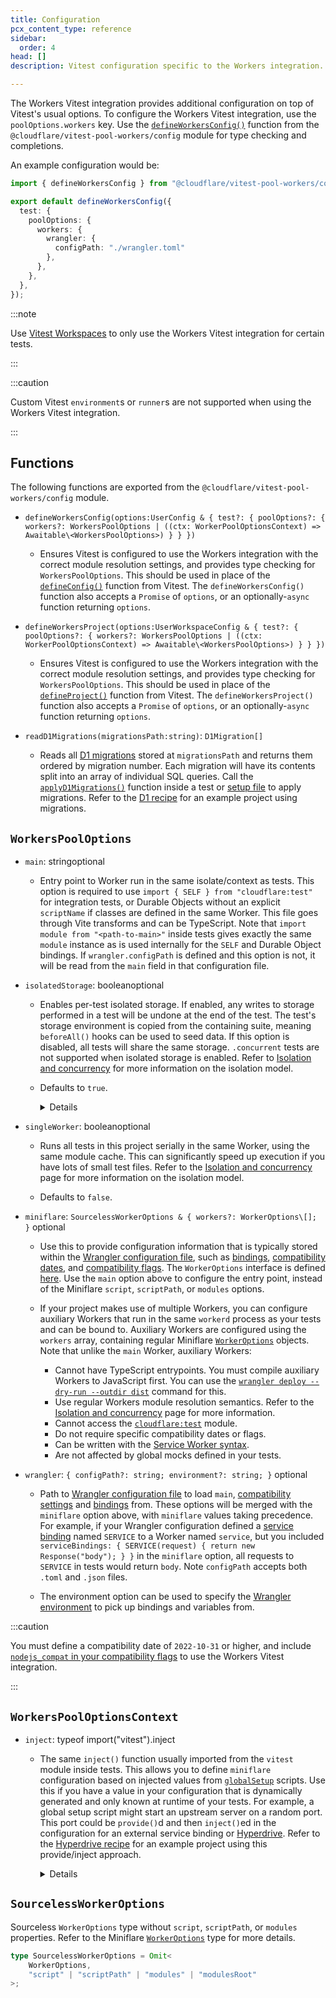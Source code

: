 ```yaml
---
title: Configuration
pcx_content_type: reference
sidebar:
  order: 4
head: []
description: Vitest configuration specific to the Workers integration.

---
```



The Workers Vitest integration provides additional configuration on top of Vitest's usual options. To configure the Workers Vitest integration, use the `poolOptions.workers` key. Use the [`defineWorkersConfig()`](/workers/testing/vitest-integration/configuration/#functions) function from the `@cloudflare/vitest-pool-workers/config` module for type checking and completions.

An example configuration would be:

```ts
import { defineWorkersConfig } from "@cloudflare/vitest-pool-workers/config";

export default defineWorkersConfig({
  test: {
    poolOptions: {
      workers: {
        wrangler: {
          configPath: "./wrangler.toml"
        },
      },
    },
  },
});
```

:::note


Use [Vitest Workspaces](https://vitest.dev/guide/workspace) to only use the Workers Vitest integration for certain tests.


:::

:::caution


Custom Vitest `environment`s or `runner`s are not supported when using the Workers Vitest integration.


:::

## Functions

The following functions are exported from the `@cloudflare/vitest-pool-workers/config` module.



* `defineWorkersConfig(options:UserConfig & { test?: { poolOptions?: { workers?: WorkersPoolOptions | ((ctx: WorkerPoolOptionsContext) => Awaitable\<WorkersPoolOptions>) } } })`

  * Ensures Vitest is configured to use the Workers integration with the correct module resolution settings, and provides type checking for `WorkersPoolOptions`. This should be used in place of the [`defineConfig()`](https://vitest.dev/config/file.html) function from Vitest. The `defineWorkersConfig()` function also accepts a `Promise` of `options`, or an optionally-`async` function returning `options`.

* `defineWorkersProject(options:UserWorkspaceConfig & { test?: { poolOptions?: { workers?: WorkersPoolOptions | ((ctx: WorkerPoolOptionsContext) => Awaitable\<WorkersPoolOptions>) } } })`

  * Ensures Vitest is configured to use the Workers integration with the correct module resolution settings, and provides type checking for `WorkersPoolOptions`. This should be used in place of the [`defineProject()`](https://vitest.dev/guide/workspace) function from Vitest. The `defineWorkersProject()` function also accepts a `Promise` of `options`, or an optionally-`async` function returning `options`.

* `readD1Migrations(migrationsPath:string)`: `D1Migration[]`

  * Reads all [D1 migrations](/d1/reference/migrations/) stored at `migrationsPath` and returns them ordered by migration number. Each migration will have its contents split into an array of individual SQL queries. Call the [`applyD1Migrations()`](/workers/testing/vitest-integration/test-apis/#d1) function inside a test or [setup file](https://vitest.dev/config/#setupfiles) to apply migrations. Refer to the [D1 recipe](https://github.com/cloudflare/workers-sdk/tree/main/fixtures/vitest-pool-workers-examples/d1) for an example project using migrations.



## `WorkersPoolOptions`



* `main`: stringoptional

  * Entry point to Worker run in the same isolate/context as tests. This option is required to use `import { SELF } from "cloudflare:test"` for integration tests, or Durable Objects without an explicit `scriptName` if classes are defined in the same Worker. This file goes through Vite transforms and can be TypeScript. Note that `import module from "<path-to-main>"` inside tests gives exactly the same `module` instance as is used internally for the `SELF` and Durable Object bindings. If `wrangler.configPath` is defined and this option is not, it will be read from the `main` field in that configuration file.

* `isolatedStorage`: booleanoptional

  * Enables per-test isolated storage. If enabled, any writes to storage performed in a test will be undone at the end of the test. The test's storage environment is copied from the containing suite, meaning `beforeAll()` hooks can be used to seed data. If this option is disabled, all tests will share the same storage. `.concurrent` tests are not supported when isolated storage is enabled. Refer to [Isolation and concurrency](/workers/testing/vitest-integration/isolation-and-concurrency/) for more information on the isolation model.

  * Defaults to `true`.

    <Details header="Illustrative example">

    ```ts
    import { env } from "cloudflare:test";
    import { beforeAll, beforeEach, describe, test, expect } from "vitest";

    // Get the current list stored in a KV namespace
    async function get(): Promise<string[]> {
      return await env.NAMESPACE.get("list", "json") ?? [];
    }
    // Add an item to the end of the list
    async function append(item: string) {
      const value = await get();
      value.push(item);
      await env.NAMESPACE.put("list", JSON.stringify(value));
    }

    beforeAll(() => append("all"));
    beforeEach(() => append("each"));

    test("one", async () => {
      // Each test gets its own storage environment copied from the parent
      await append("one");
      expect(await get()).toStrictEqual(["all", "each", "one"]);
    });
    // `append("each")` and `append("one")` undone
    test("two", async () => {
      await append("two");
      expect(await get()).toStrictEqual(["all", "each", "two"]);
    });
    // `append("each")` and `append("two")` undone

    describe("describe", async () => {
      beforeAll(() => append("describe all"));
      beforeEach(() => append("describe each"));

      test("three", async () => {
        await append("three");
        expect(await get()).toStrictEqual([
          // All `beforeAll()`s run before `beforeEach()`s
          "all", "describe all", "each", "describe each", "three"
        ]);
      });
      // `append("each")`, `append("describe each")` and `append("three")` undone
      test("four", async () => {
        await append("four");
        expect(await get()).toStrictEqual([
          "all", "describe all", "each", "describe each", "four"
        ]);
      });
      // `append("each")`, `append("describe each")` and `append("four")` undone
    });
    ```


    </Details>

* `singleWorker`: booleanoptional

  * Runs all tests in this project serially in the same Worker, using the same module cache. This can significantly speed up execution if you have lots of small test files. Refer to the [Isolation and concurrency](/workers/testing/vitest-integration/isolation-and-concurrency/) page for more information on the isolation model.

  * Defaults to `false`.

* `miniflare`: `SourcelessWorkerOptions & { workers?: WorkerOptions\[]; }` optional

  * Use this to provide configuration information that is typically stored within the [Wrangler configuration file](/workers/wrangler/configuration/), such as [bindings](/workers/runtime-apis/bindings/), [compatibility dates](/workers/configuration/compatibility-dates/), and [compatibility flags](/workers/configuration/compatibility-flags/). The `WorkerOptions` interface is defined [here](https://github.com/cloudflare/workers-sdk/tree/main/packages/miniflare#interface-workeroptions). Use the `main` option above to configure the entry point, instead of the Miniflare `script`, `scriptPath`, or `modules` options.

  * If your project makes use of multiple Workers, you can configure auxiliary Workers that run in the same `workerd` process as your tests and can be bound to. Auxiliary Workers are configured using the `workers` array, containing regular Miniflare [`WorkerOptions`](https://github.com/cloudflare/workers-sdk/tree/main/packages/miniflare#interface-workeroptions) objects. Note that unlike the `main` Worker, auxiliary Workers:
    * Cannot have TypeScript entrypoints. You must compile auxiliary Workers to JavaScript first. You can use the [`wrangler deploy --dry-run --outdir dist`](/workers/wrangler/commands/#deploy) command for this.
    * Use regular Workers module resolution semantics. Refer to the [Isolation and concurrency](/workers/testing/vitest-integration/isolation-and-concurrency/#modules) page for more information.
    * Cannot access the [`cloudflare:test`](/workers/testing/vitest-integration/test-apis/) module.
    * Do not require specific compatibility dates or flags.
    * Can be written with the [Service Worker syntax](/workers/reference/migrate-to-module-workers/#service-worker-syntax).
    * Are not affected by global mocks defined in your tests.

* `wrangler`: `{ configPath?: string; environment?: string; }` optional

  * Path to [Wrangler configuration file](/workers/wrangler/configuration/) to load `main`, [compatibility settings](/workers/configuration/compatibility-dates/) and [bindings](/workers/runtime-apis/bindings/) from. These options will be merged with the `miniflare` option above, with `miniflare` values taking precedence. For example, if your Wrangler configuration defined a [service binding](/workers/runtime-apis/bindings/service-bindings/) named `SERVICE` to a Worker named `service`, but you included `serviceBindings: { SERVICE(request) { return new Response("body"); } }` in the `miniflare` option, all requests to `SERVICE` in tests would return `body`. Note `configPath` accepts both `.toml` and `.json` files.

  * The environment option can be used to specify the [Wrangler environment](/workers/wrangler/environments/) to pick up bindings and variables from.



:::caution


You must define a compatibility date of `2022-10-31` or higher, and include [`nodejs_compat` in your compatibility flags](/workers/configuration/compatibility-flags/#nodejs-compatibility-flag) to use the Workers Vitest integration.


:::

## `WorkersPoolOptionsContext`



* `inject`: typeof import("vitest").inject

  * The same `inject()` function usually imported from the `vitest` module inside tests. This allows you to define `miniflare` configuration based on injected values from [`globalSetup`](https://vitest.dev/config/#globalsetup) scripts. Use this if you have a value in your configuration that is dynamically generated and only known at runtime of your tests. For example, a global setup script might start an upstream server on a random port. This port could be `provide()`d and then `inject()`ed in the configuration for an external service binding or [Hyperdrive](/hyperdrive/). Refer to the [Hyperdrive recipe](https://github.com/cloudflare/workers-sdk/tree/main/fixtures/vitest-pool-workers-examples/hyperdrive) for an example project using this provide/inject approach.

    <Details header="Illustrative example">

    ```ts
    // env.d.ts
    declare module "vitest" {
      interface ProvidedContext {
        port: number;
      }
    }

    // global-setup.ts
    import type { GlobalSetupContext } from "vitest/node";
    export default function ({ provide }: GlobalSetupContext) {
      // Runs inside Node.js, could start server here...
      provide("port", 1337);
      return () => { /* ...then teardown here */ };
    }

    // vitest.config.ts
    import { defineWorkersConfig } from "@cloudflare/vitest-pool-workers/config";
    export default defineWorkersConfig({
      test: {
        globalSetup: ["./global-setup.ts"],
        pool: "@cloudflare/vitest-pool-workers",
        poolOptions: {
          workers: ({ inject }) => ({
            miniflare: {
              hyperdrives: {
                DATABASE: `postgres://user:pass@example.com:${inject("port")}/db`,
              },
            },
          }),
        },
      },
    });
    ```


    </Details>



## `SourcelessWorkerOptions`

Sourceless `WorkerOptions` type without `script`, `scriptPath`, or `modules` properties. Refer to the Miniflare [`WorkerOptions`](https://github.com/cloudflare/workers-sdk/tree/main/packages/miniflare#interface-workeroptions) type for more details.

```ts
type SourcelessWorkerOptions = Omit<
	WorkerOptions,
	"script" | "scriptPath" | "modules" | "modulesRoot"
>;
```
